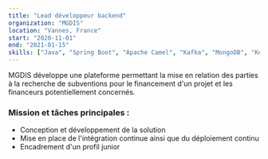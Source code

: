 ```yaml
---
title: "Lead développeur backend"
organization: "MGDIS"
location: "Vannes, France"
start: "2020-11-01"
end: "2021-01-15"
skills: ["Java", "Spring Boot", "Apache Camel", "Kafka", "MongoDB", "Kubernetes", "Gitlab CI/CD", "Gherkin"]
---
```


MGDIS développe une plateforme permettant la mise en relation des parties à la recherche de subventions pour le financement d'un projet et les financeurs potentiellement concernés. 

### Mission et tâches principales :

* Conception et développement de la solution
* Mise en place de l'intégration continue ainsi que du déploiement continu
* Encadrement d'un profil junior
